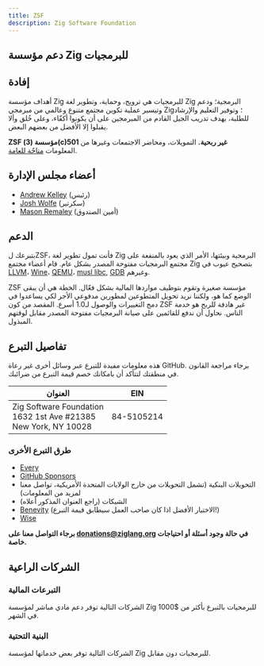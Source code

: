```yaml
---
title: ZSF
description: Zig Software Foundation
---
```



## دعم مؤسسة Zig للبرمجيات



## إفادة
أهداف مؤسسة Zig للبرمجيات هي ترويج، وحماية، وتطوير لغة Zig البرمجية؛ ودعم وتيسير عملية تكوين مجتمع متنوع وعالمي من مبرمجي Zig؛ وتوفير التعليم والإرشاد للطلبة، بهدف تدريب الجيل القادم من المبرمجين على أن يكونوا أكفّاء، وعلى خُلق وألا يقبلوا إلا الأفضل من بعضهم البعض.

**ZSF مؤسسة (3)(c)501 غير ربحية.** التمويلات، ومحاضر الاجتمعات وغيرها من المعلومات [متاحٌة للعامة](https://drive.google.com/drive/folders/1ucHARxVbhrBbuZDbhrGHYDTsYAs8_bMH?usp=sharing).

## أعضاء مجلس الإدارة

- [Andrew Kelley](https://andrewkelley.me/) (رئيس)
- [Josh Wolfe](https://github.com/thejoshwolfe/) (سكرتير)
- [Mason Remaley](https://twitter.com/masonremaley/) (أمين الصندوق)

## الدعم

بتبرعك لZSF، فأنت تمول تطوير لغة Zig البرمجية وبيئتها، الأمر الذي يعود بالمنفعة على مجتمع البرمجيات مفتوحة المصدر بشكل عام. قام أعضاء مجتمع Zig بتصحيح عيوب في [LLVM](https://llvm.org/)، [Wine](https://winehq.org/)، [QEMU](https://qemu.org/)، [musl libc](https://musl.libc.org/), [GDB](https://www.gnu.org/software/gdb/) وغيرهم.

ZSF مؤسسة صغيرة وتقوم بتوظيف مواردها المالية بشكل فعّال. الخطة هي أن يبقى الوضع كما هو، ولكننا نريد تحويل المتطوعين لمطورين مدفوعي الأجر لكي يساعدوا في دمج التغييرات والوصول لـ1.0 أسرع. المقصد من كون ZSF غير هادفة للربح هو خدمة الناس. نحاول أن ندفع للقائمين على صيانة البرمجيات مفتوحة المصدر مقابل لوقتهم المبذول.

## تفاصيل التبرع
هذه معلومات مفيدة للتبرع عبر وسائل أخرى غير رعاة GitHub.
برجاء مراجعة القانون في منطقتك لتتأكد أن بامكانك خصم قيمة التبرع من ضرائبك.

| **العنوان** | **EIN** |
|--|---|
| Zig Software Foundation  <br/> 1632 1st Ave #21385  <br/> New York, NY 10028 | 84-5105214 |

### طرق التبرع الأخرى
- [Every](https://www.every.org/zig-software-foundation-inc/)
- [GitHub Sponsors](https://github.com/sponsors/ziglang)
- التحويلات البنكية (تشمل التحويلات من خارج الولايات المتحدة الأمريكية، تواصل معنا لمزيد من المعلومات)
- الشيكات (راجع العنوان المذكور أعلاه)
- [Benevity](https://benevity.com) (الاختيار الأفضل اذا كان صاحب العمل سيطابق قيمة التبرع!)
- [Wise](https://wise.com)

**برجاء التواصل معنا على donations@ziglang.org في حالة وجود أسئلة أو احتياجات خاصة.**

## الشركات الراعية

### التبرعات المالية
الشركات التالية توفر دعم مادي مباشر لمؤسسة Zig للبرمجيات بالتبرع بأكثر من $1000 في الشهر.

<MonetarySponsorLogos/>

### البنية التحتية
الشركات التالية توفر بعض خدماتها لمؤسسة Zig للبرمجيات دون مقابل.


<ServicesSponsorLogos/>
